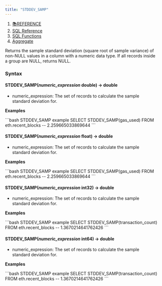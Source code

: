 ```yaml
---
title: "STDDEV_SAMP"
---
```


1. [📚REFERENCE](/reference)
2. [SQL Reference](/reference/sql-reference)
3. [SQL Functions](/reference/sql-reference/all-functions)
4. [Aggregate](/reference/sql-reference/all-functions/aggregate)

Returns the sample standard deviation (square root of sample variance) of non-NULL values in a column with a numeric data type. If all records inside a group are NULL, returns NULL.

### Syntax

#### STDDEV\_SAMP(*numeric\_expression* double) → double

* numeric\_expression: The set of records to calculate the sample standard deviation for.

**Examples**

<CodeGroup>
  ```bash STDDEV_SAMP example
  SELECT STDDEV_SAMP(gas_used) 
  FROM eth.recent_blocks
  -- 2.259665033869644
  ```
</CodeGroup>

#### STDDEV\_SAMP(*numeric\_expression* float) → double

* numeric\_expression: The set of records to calculate the sample standard deviation for.

**Examples**

<CodeGroup>
  ```bash STDDEV_SAMP example
  SELECT STDDEV_SAMP(gas_used) 
  FROM eth.recent_blocks
  -- 2.259665033869644
  ```
</CodeGroup>

#### STDDEV\_SAMP(*numeric\_expression* int32) → double

* numeric\_expression: The set of records to calculate the sample standard deviation for.

**Examples**

<CodeGroup>
  ```bash STDDEV_SAMP example
  SELECT STDDEV_SAMP(transaction_count) 
  FROM eth.recent_blocks
  -- 1.3670214641762426
  ```
</CodeGroup>

#### STDDEV\_SAMP(*numeric\_expression* int64) → double

* numeric\_expression: The set of records to calculate the sample standard deviation for.

**Examples**

<CodeGroup>
  ```bash STDDEV_SAMP example
  SELECT STDDEV_SAMP(transaction_count) 
  FROM eth.recent_blocks
  -- 1.3670214641762426
  ```
</CodeGroup>
